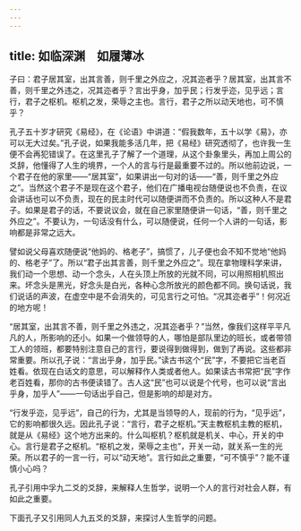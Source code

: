 ```yaml
---
---
---
```

title: 如临深渊　如履薄冰
---




子曰：君子居其室，出其言善，则千里之外应之，况其迩者乎？居其室，出其言不善，则千里之外违之，况其迩者乎？言出乎身，加乎民；行发乎迩，见乎远；言行，君子之枢机。枢机之发，荣辱之主也。言行，君子之所以动天地也，可不慎乎？

孔子五十岁才研究《易经》，在《论语》中讲道：“假我数年，五十以学《易》，亦可以无大过矣。”孔子说，如果我能多活几年，把《易经》研究透彻了，也许我一生便不会再犯错误了。在这里孔子了解了一个道理，从这个卦象里头，再加上周公的爻辞，他懂得了人生的境界，一个人的言与行是最重要不过的。所以他前边说，一个君子在他的家里——“居其室”，如果讲出一句对的话——“善，则千里之外应之”。当然这个君子不是现在这个君子，他们在广播电视台随便说也不负责，在议会讲话也可以不负责，现在的民主时代可以随便讲而不负责的。所以这种人不是君子。如果是君子的话，不要说议会，就在自己家里随便讲一句话，“善，则千里之外应之”。不要认为，一句话没有什么，可以随便说，任何一个人讲的一句话，影响都是非常之远大。

譬如说父母喜欢随便说“他妈的、格老子”，搞惯了，儿子便也会不知不觉地“他妈的、格老子”了。所以“君子出其言善，则千里之外应之”。现在拿物理科学来讲，我们动一个思想、动一个念头，人在头顶上所放的光就不同，可以用照相机照出来。坏念头是黑光，好念头是白光，各种心念所放光的颜色都不同。换句话说，我们说话的声波，在虚空中是不会消失的，可见言行之可怕。“况其迩者乎”！何况近的地方呢！

“居其室，出其言不善，则千里之外违之，况其迩者乎？”当然，像我们这样平平凡凡的人，所影响的还小。如果一个做领导的人，哪怕是部队里边的班长，或者带领工人的领班，都要特别注意自己的言行，要说得到做得到，做到了再说。这些都非常重要。所以孔子说：“言出乎身，加乎民。”读古书这个“民”字，不要把它当老百姓看。依现在白话文的意思，可以解释作人类或者他人。如果读古书常把“民”字作老百姓看，那你的古书便读错了。古人这“民”也可以说是个代号，也可以说“言出乎身，加乎人”——一句话出乎自己，但是影响的却是对方。

“行发乎迩，见乎远”，自己的行为，尤其是当领导的人，现前的行为，“见乎远”，它的影响都很久远。因此孔子说：“言行，君子之枢机。”天主教枢机主教的枢机，就是从《易经》这个地方出来的。什么叫枢机？枢机就是机关、中心，开关的中心。言行是君子之枢机。“枢机之发，荣辱之主也”，开关一动，就关系一生的光荣。所以君子的一言一行，可以“动天地”。言行如此之重要，“可不慎乎”？能不谨慎小心吗？

孔子引用中孚九二爻的爻辞，来解释人生哲学，说明一个人的言行对社会人群，有如此之重要。

下面孔子又引用同人九五爻的爻辞，来探讨人生哲学的问题。